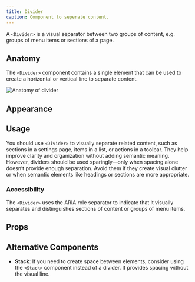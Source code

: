 ```yaml
---
title: Divider
caption: Component to seperate content.
---
```


A `<Divider>` is a visual separator between two groups of content,
e.g. groups of menu items or sections of a page.

## Anatomy

The `<Divider>` component contains a single element that can be used to create a horizontal or vertical line to separate content.

<Image
  src="/divider/divider-anatomy.jpg"
  alt="Anatomy of divider"
  width={800}
  height={550}
  className="mx-auto block"
/>

## Appearance

<AppearanceDemo component={title} />

<AppearanceTable component={title} />

## Usage

You should use `<Divider>` to visually separate related content, such as sections in a settings page, items in a list, or actions in a toolbar. They help improve clarity and organization without adding semantic meaning. However, dividers should be used sparingly—only when spacing alone doesn’t provide enough separation. Avoid them if they create visual clutter or when semantic elements like headings or sections are more appropriate.

<ComponentDemo file="./divider-text.demo.tsx" />

### Accessibility

The `<Divider>` uses the ARIA role separator to indicate that it visually separates and distinguishes sections of content or groups of menu items.

## Props

<StorybookHintMessage component={title} />

<PropsTable component={title} />

## Alternative Components

- **Stack**: If you need to create space between elements, consider using the `<Stack>` component instead of a divider. It provides spacing without the visual line.
